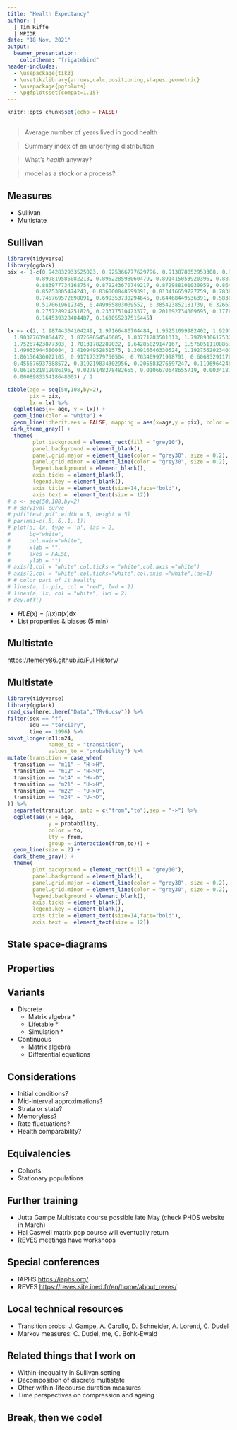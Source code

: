 ```yaml
---
title: "Health Expectancy"
author: |
  | Tim Riffe
  | MPIDR
date: "18 Nov, 2021"
output: 
  beamer_presentation:
    colortheme: "frigatebird"
header-includes:
  - \usepackage{tikz}
  - \usetikzlibrary{arrows,calc,positioning,shapes.geometric}
  - \usepackage{pgfplots}
  - \pgfplotsset{compat=1.15}
---
```


```r
knitr::opts_chunk$set(echo = FALSE)
```

## 

\Large
> Average number of years lived in good health

\pause

> Summary index of an underlying distribution

\pause

> What's *health* anyway?

\pause

> model as a stock or a process?

<!-- ## Motivation -->

<!-- - Quality vs quantity of years? -->
<!-- - Hidden inequality? -->
<!-- - Process? -->
<!-- - Labor force (GALI question)? -->
<!-- - Advocacy? -->

<!-- ## Monitoring -->

<!-- \begin{center} -->
<!-- \includegraphics[width=11cm]{Healthy-life-years-at-birth_04_04_20.png} -->
<!-- \end{center} -->

<!-- ## ... -->

<!-- \Large -->
<!-- > What about intervention? -->

<!-- ## Intervention? -->

<!-- Campell's Law -->

<!-- > “The more any quantitative social indicator is used for social decision-making, the more subject it will be to corruption pressures and the more apt it will be to distort and corrupt the social processes it is intended to monitor” -->

<!-- \footnotesize -->
<!-- Campbell, D. T. (1979). Assessing the impact of planned social change. Evaluation and program planning, 2(1), 67-90. -->

<!-- \pause -->
<!-- Goodhart's Law -->

<!-- > “Any observed statistical regularity will tend to collapse once pressure is placed upon it for control purposes.” -->

<!-- \footnotesize -->
<!-- Goodhart, Charles (1975). "Problems of Monetary Management: The U.K. Experience". Papers in Monetary Economics. 1. Sydney: Reserve Bank of Australia. -->


## Measures

\Huge
- Sullivan
- Multistate

## Sullivan 

```r
library(tidyverse)
library(ggdark)
pix <- 1-c(0.942832933525023, 0.925366777629796, 0.913878052953308, 0.905779576715131, 
         0.899819586082213, 0.895228598060479, 0.891415053920396, 0.887843431788832, 
         0.883977734168754, 0.879243670749217, 0.872988101030959, 0.864422353013589, 
         0.85253805474243, 0.836000848599391, 0.813416659727759, 0.783638907018477, 
         0.745769572698891, 0.699353730294645, 0.64468449536391, 0.583095062238541, 
         0.5170619612345, 0.449955803009552, 0.385423852181739, 0.326631969263549, 
         0.275728924251826, 0.23377510423577, 0.201092734009695, 0.17782145726523, 
         0.164539328404487, 0.163055237515445)

lx <- c(2, 1.98744304104249, 1.97166480704484, 1.95251099982402, 1.92979047491913, 
  1.90327639864472, 1.87269654546685, 1.83771283501313, 1.7978930617532, 
  1.75267423877303, 1.70131782289022, 1.64285829147167, 1.57605111088635, 
  1.49933944580084, 1.41094952851575, 1.30916546330524, 1.19275620234035, 
  1.06156436022103, 0.917173279730504, 0.763469971998791, 0.606832911763207, 
  0.455676937888572, 0.319219834302956, 0.205583276597247, 0.119696424658899, 
  0.0618521812086196, 0.0278148278482655, 0.0106670648655719, 0.00341876365030296, 
  0.000898335418648003) / 2

tibble(age = seq(50,108,by=2),
       pix = pix,
       lx = lx) %>% 
  ggplot(aes(x= age, y = lx)) +
  geom_line(color = "white") +
  geom_line(inherit.aes = FALSE, mapping = aes(x=age,y = pix), color = "red") +
 dark_theme_gray() + 
  theme(
        plot.background = element_rect(fill = "grey10"),
        panel.background = element_blank(),
        panel.grid.major = element_line(color = "grey30", size = 0.2),
        panel.grid.minor = element_line(color = "grey30", size = 0.2),
        legend.background = element_blank(),
        axis.ticks = element_blank(),
        legend.key = element_blank(),
        axis.title = element_text(size=14,face="bold"),
        axis.text =  element_text(size = 12))
# a <- seq(50,108,by=2)
# # survival curve
# pdf("test.pdf",width = 5, height = 5)
# par(mai=c(.5,.6,.1,.1))
# plot(a, lx, type = 'n', las = 2,
#      bg="white",
#      col.main="white",
#      xlab = "",
#      axes = FALSE,
#      ylab = "")
# axis(1,col = "white",col.ticks = "white",col.axis ="white")
# axis(2,col = "white",col.ticks="white",col.axis ="white",las=1)
# # color part of it healthy
# lines(a, 1- pix, col = "red", lwd = 2)
# lines(a, lx, col = "white", lwd = 2)
# dev.off()
```

<!-- \begin{center} -->
<!-- \includegraphics[scale=.7]{test.pdf} -->
<!-- \end{center} -->

- $HLE(x) = \int l(x)\pi(x) \mathrm{d}x$
- List properties \& biases (5 min)

## Multistate

<https://temery86.github.io/FullHistory/>

\begin{center}
\includegraphics[width=11cm]{multistate_animation.png}
\end{center}

## Multistate

```r
library(tidyverse)
library(ggdark)
read_csv(here::here("Data","TRv6.csv")) %>% 
filter(sex == "f",
       edu == "terciary",
       time == 1996) %>% 
pivot_longer(m11:m24, 
             names_to = "transition", 
             values_to = "probability") %>% 
mutate(transition = case_when(
  transition == "m11" ~ "H->H",
  transition == "m12" ~ "H->U",
  transition == "m14" ~ "H->D",
  transition == "m21" ~ "U->H",
  transition == "m22" ~ "U->U",
  transition == "m24" ~ "U->D",
)) %>% 
  separate(transition, into = c("from","to"),sep = "->") %>% 
  ggplot(aes(x = age,
             y = probability,
             color = to, 
             lty = from,
             group = interaction(from,to))) +
  geom_line(size = 2) +
  dark_theme_gray() + 
  theme(
        plot.background = element_rect(fill = "grey10"),
        panel.background = element_blank(),
        panel.grid.major = element_line(color = "grey30", size = 0.2),
        panel.grid.minor = element_line(color = "grey30", size = 0.2),
        legend.background = element_blank(),
        axis.ticks = element_blank(),
        legend.key = element_blank(),
        axis.title = element_text(size=14,face="bold"),
        axis.text =  element_text(size = 12))

```

## State space-diagrams

\small
\begin{center}
\begin{tikzpicture}[scale=0.45, ->,>=stealth',shorten >=1pt,auto,node distance=2.5cm,
  thick,main node/.style={circle,draw},square/.style={regular polygon,regular polygon sides=4}]

  \node[main node] (1) at (0,0) [square,draw]{Healthy};
  \node[main node] (2) at (8,-5) [square,draw] {Disabled};
  \node[main node] (3) at (3,-12) [square,draw] {Dead};  

  \path[every node/.style={font=\sffamily\small}]
    
    (1) edge node [left] {} (3)
   	(1) edge [bend right] node [left] {} (2)
    
    (2) edge node [right] {} (3)
    (2) edge [bend right] node [left] {} (1)

    (1) edge [loop left] node {} (1)
    (2) edge [loop right] node {} (2)
    (3) edge [loop below] node {} (3)
 
    ;
\end{tikzpicture}
\end{center}


## Properties

\begin{center}
\includegraphics[width=11cm]{chuttersnap-gts_Eh4g1lk-unsplash.jpg}
\end{center}

<!-- ## Properties -->

<!-- \begin{center} -->
<!-- \includegraphics[width=11cm]{josh-withers-3mY4U7FIevc-unsplash.jpg} -->
<!-- \end{center} -->

<!-- ## Properties -->

<!-- \begin{center} -->
<!-- \includegraphics[width=11cm]{nii-sx7kn7GNf6E-unsplash.jpg} -->
<!-- \end{center} -->

## Variants

- Discrete
  - Matrix algebra *
  - Lifetable *
  - Simulation *
- Continuous
  - Matrix algebra
  - Differential equations
  
## Considerations

- Initial conditions?
- Mid-interval approximations?
- Strata or state?
- Memoryless?
- Rate fluctuations?
- Health comparability?
  
## Equivalencies

- Cohorts
- Stationary populations
  
## Further training

- Jutta Gampe Multistate course possible late May (check PHDS website in March)
- Hal Caswell matrix pop course will eventually return
- REVES meetings have workshops

## Special conferences

- IAPHS <https://iaphs.org/>
- REVES <https://reves.site.ined.fr/en/home/about_reves/>

## Local technical resources

- Transition probs: J. Gampe, A. Carollo, D. Schneider, A. Lorenti, C. Dudel
- Markov measures: C. Dudel, me, C. Bohk-Ewald

## Related things that I work on

- Within-inequality in Sullivan setting
- Decomposition of discrete multistate
- Other within-lifecourse duration measures
- Time perspectives on compression and ageing

## Break, then we code!

\begin{center}
\includegraphics[width=9cm]{is_it_worth_the_time.png}
\end{center}
